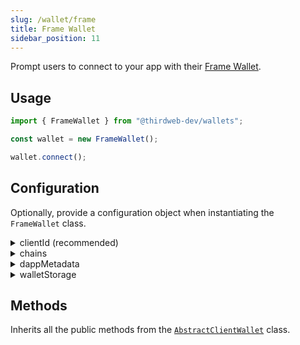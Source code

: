 ```yaml
---
slug: /wallet/frame
title: Frame Wallet
sidebar_position: 11
---
```



Prompt users to connect to your app with their [Frame Wallet](https://frame.sh/).

## Usage

```javascript
import { FrameWallet } from "@thirdweb-dev/wallets";

const wallet = new FrameWallet();

wallet.connect();
```

## Configuration

Optionally, provide a configuration object when instantiating the `FrameWallet` class.

<details>
  <summary>clientId (recommended) </summary>
  <div>

Provide `clientId` to use the thirdweb RPCs for given `chains`

You can create a client ID for your application from [thirdweb dashboard](https://thirdweb.com/create-api-key).

```javascript
import { FrameWallet } from "@thirdweb-dev/wallets";

const wallet = new FrameWallet(
  // highlight-start
  {
    clientId: "YOUR_CLIENT_ID",
  },
  // highlight-end
);
```

</div>
</details>

<details>
  <summary>chains</summary>
  <div>

Provide an array of chains you want to support.

Must be an array of `Chain` objects, from the [`@thirdweb-dev/chains`](https://www.npmjs.com/package/@thirdweb-dev/chains) package.

Defaults to our [default chains](/react/react.thirdwebprovider#default-chains).

```javascript
import { FrameWallet } from "@thirdweb-dev/wallets";
import { Ethereum, Polygon } from "@thirdweb-dev/chains";

const walletWithOptions = new FrameWallet(
  // highlight-start
  {
    chains: [Ethereum, Polygon],
  },
  // highlight-end
);
```

</div>
</details>

<details>
  <summary>dappMetadata</summary>
  <div>

Information about your app that the wallet will display when your app tries to connect to it.

Must be an object containing `name`, `url`, and optionally `description` and `logoUrl` properties.

```javascript
import { FrameWallet } from "@thirdweb-dev/wallets";

const walletWithOptions = new FrameWallet({
  // highlight-start
  dappMetadata: {
    name: "thirdweb powered dApp",
    url: "https://thirdweb.com",
    description: "thirdweb powered dApp",
    logoUrl: "https://thirdweb.com/favicon.ico",
  },
  // highlight-end
});
```

</div>
</details>

<details>
  <summary>walletStorage</summary>
  <div>

Some wallets need to store data in persistent storage. This is the storage that will be used for that.

Must be an object conforming to the `AsyncStorage` interface:

```typescript
export interface AsyncStorage {
  getItem(key: string): Promise<string | null>;
  setItem(key: string, value: string): Promise<void>;
  removeItem(key: string): Promise<void>;
}
```

Example:

```javascript
import { FrameWallet } from "@thirdweb-dev/wallets";

const walletWithOptions = new FrameWallet(
  // highlight-start
  {
    walletStorage: {
      getItem: (key) => {
        // Implement your own storage logic here
      },
      removeItem: (key) => {
        // Implement your own storage logic here
      },
      setItem: (key, value) => {
        // Implement your own storage logic here
      },
    },
  },
  // highlight-end
);
```

</div>
</details>

## Methods

Inherits all the public methods from the [`AbstractClientWallet`](interfaces/abstract-client-wallet) class.
